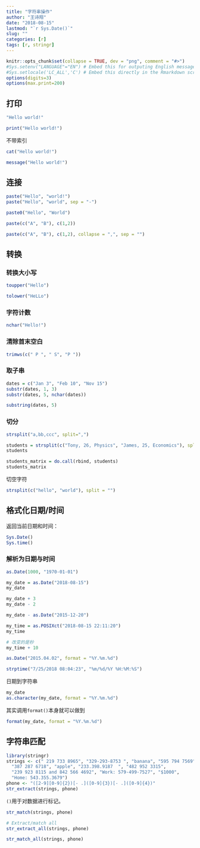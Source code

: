 ```yaml
---
title: "字符串操作"
author: "王诗翔"
date: "2018-08-15"
lastmod: "`r Sys.Date()`"
slug: ""
categories: [r]
tags: [r, stringr]
---
```


```r
knitr::opts_chunk$set(collapse = TRUE, dev = "png", comment = "#>")
#Sys.setenv("LANGUAGE"="EN") # Embed this for outputing English message
#Sys.setlocale('LC_ALL','C') # Embed this directly in the Rmarkdown script that contains the Chinese character comment
options(digits=3)
options(max.print=200)
```

## 打印

```r
"Hello world!"
```

```r
print("Hello world!")
```


不带索引

```r
cat("Hello world!")
```

```r
message("Hello world!")
```

## 连接

```r
paste("Hello", "world!")
paste("Hello", "world", sep = "-")
```

```r
paste0("Hello", "World")
```

```r
paste(c("A", "B"), c(1,2))
```

```r
paste(c("A", "B"), c(1,2), collapse = ",", sep = "")
```

## 转换

### 转换大小写

```r
toupper("Hello")
```

```r
tolower("HeLLo")
```

### 字符计数

```r
nchar("Hello!")
```


### 清除首末空白

```r
trimws(c(" P ", " S", "P "))
```

### 取子串

```r
dates = c("Jan 3", "Feb 10", "Nov 15")
substr(dates, 1, 3)
substr(dates, 5, nchar(dates))
```

```r
substring(dates, 5)
```

### 切分

```r
strsplit("a,bb,ccc", split=",")
```

```r
students = strsplit(c("Tony, 26, Physics", "James, 25, Economics"), split = ",")
students
```

```r
students_matrix = do.call(rbind, students)
students_matrix
```


切空字符

```r
strsplit(c("hello", "world"), split = "")
```

## 格式化日期/时间

返回当前日期和时间：

```r
Sys.Date()
Sys.time()
```

### 解析为日期与时间

```r
as.Date(1000, "1970-01-01")
```

```r
my_date = as.Date("2018-08-15")
my_date
```

```r
my_date + 3
my_date - 2
```

```r
my_date - as.Date("2015-12-20")
```

```r
my_time = as.POSIXct("2018-08-15 22:11:20")
my_time
```

```r
# 改变的是秒
my_time + 10
```

```r
as.Date("2015.04.02", format = "%Y.%m.%d")
```

```r
strptime("7/25/2018 08:04:23", "%m/%d/%Y %H:%M:%S")
```

日期到字符串

```r
my_date
as.character(my_date, format = "%Y.%m.%d")
```

其实调用`format()`本身就可以做到

```r
format(my_date, format = "%Y.%m.%d")
```

## 字符串匹配

```r
library(stringr)
strings <- c(" 219 733 8965", "329-293-8753 ", "banana", "595 794 7569",
  "387 287 6718", "apple", "233.398.9187  ", "482 952 3315",
  "239 923 8115 and 842 566 4692", "Work: 579-499-7527", "$1000",
  "Home: 543.355.3679")
phone <- "([2-9][0-9]{2})[- .]([0-9]{3})[- .]([0-9]{4})"
str_extract(strings, phone)
```

`()`用于对数据进行标记。

```r
str_match(strings, phone)
```

```r
# Extract/match all
str_extract_all(strings, phone)
```

```r
str_match_all(strings, phone)
```
